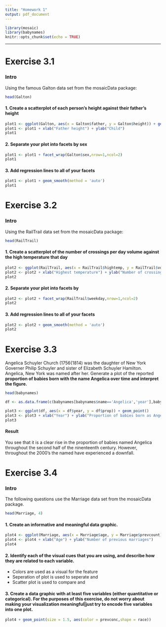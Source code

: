 ```yaml
---
title: "Homework 1"
output: pdf_document
---
```


```r
library(mosaic)
library(babynames)
knitr::opts_chunk$set(echo = TRUE)
```

--------------------------------------
\begin{center}
\textbf{Ola Tranum Arnegaard - 10/08/2019}
\end{center}

# Exercise 3.1
### Intro
Using the famous Galton data set from the mosaicData package:

```r
head(Galton)
```
\newpage
#### 1. Create a scatterplot of each person's height against their father's height

```r
plot1 <- ggplot(Galton, aes(x = Galton$father, y = Galton$height)) + geom_point()
plot1 <- plot1 + xlab("Father height") + ylab("Child")
plot1
```
\newpage

#### 2. Separate your plot into facets by sex

```r
plot1 <- plot1 + facet_wrap(Galton$sex,nrow=1,ncol=2)
plot1
```
\newpage

#### 3. Add regression lines to all of your facets

```r
plot1 <- plot1 + geom_smooth(method = 'auto')
plot1
```

\newpage
# Exercise 3.2
### Intro
Using the RailTrail data set from the mosaicData package:

```r
head(RailTrail)
```
\newpage

#### 1. Create a scatterplot of the number of crossings per day volume against the high temperature that day

```r
plot2 <- ggplot(RailTrail, aes(x = RailTrail$hightemp, y = RailTrail$volume)) + geom_point()
plot2 <- plot2 + xlab("Highest temperature") + ylab("Number of crossings")
plot2
```
\newpage

#### 2. Separate your plot into facets by \texttt{weekday}

```r
plot2 <- plot2 + facet_wrap(RailTrail$weekday,nrow=1,ncol=2)
plot2
```
\newpage

#### 3. Add regression lines to all of your facets

```r
plot2 <- plot2 + geom_smooth(method = 'auto')
plot2
```
\newpage

# Exercise 3.3

Angelica Schuyler Church (1756{1814) was the daughter of New York Governer Philip Schuyler and sister of Elizabeth Schuyler Hamilton. Angelica, New York was named after her. Generate a plot of the reported **proportion of babies born with the name Angelica over time and interpret the figure.**

```r
head(babynames)
```

```r
df <- as.data.frame(c(babynames[babynames$name=='Angelica','year'],babynames[babynames$name=='Angelica','prop']))

plot3 <- ggplot(df, aes(x = df$year, y = df$prop)) + geom_point()
plot3 <- plot3 + xlab("Year") + ylab("Proportion of babies born as Angelica")
plot3
```
#### Result
You see that it is a clear rise in the proportion of babies named Angelica throughout the second half of the ninenteenth century. However, throughout the 2000's the named have experienced a downfall.
\newpage

# Exercise 3.4

### Intro
The following questions use the Marriage data set from the mosaicData package.

```r
head(Marriage, 4)
```
\newpage

#### 1. Create an informative and meaningful data graphic.

```r
plot4 <- ggplot(Marriage, aes(x = Marriage$age, y = Marriage$prevcount)) + geom_point(aes(color = prevconc)) + labs(color = "Reason for \nending marriage") + facet_wrap(Marriage$person,nrow=1,ncol=2)
plot4 <- plot4 + xlab("Age") + ylab("Number of previous marriages")
plot4
```
\newpage

#### 2. Identify each of the visual cues that you are using, and describe how they are related to each variable.
- Colors are used as a visual for the feature \texttt{reason for ending marriage}
- Seperation of plot is used to seperate \texttt{brides} and \texttt{grooms}
- Scatter plot is used to compare \texttt{previous marriages} and \texttt{age}

#### 3. Create a data graphic with at least five variables (either quantitative or categorical). For the purposes of this exercise, do not worry about making your visualization meaningful|just try to encode five variables into one plot.

```r
plot4 + geom_point(size = 1.5, aes(color = prevconc,shape = race))
```


